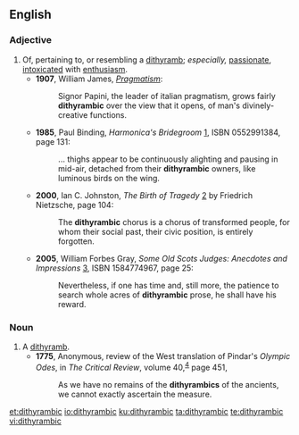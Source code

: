 ==English==

===Adjective===
{{en-adj}}

# Of, pertaining to, or resembling a [[dithyramb]]; ''especially,'' [[passionate]], [[intoxicated]] with [[enthusiasm]].
#* '''1907''', William James, ''[[wikisource:Pragmatism:_A_New_Name_for_Some_Old_Ways_of_Thinking|Pragmatism]]'':
#*: Signor Papini, the leader of italian pragmatism, grows fairly '''dithyrambic''' over the view that it opens, of man's divinely-creative functions.
#* '''1985''', Paul Binding, ''Harmonica's Bridegroom'' [http://books.google.com/books?id=tabbzcV5ej8C], ISBN 0552991384, page 131:
#*: ... thighs appear to be continuously alighting and pausing in mid-air, detached from their '''dithyrambic''' owners, like luminous birds on the wing.
#* '''2000''', Ian C. Johnston, ''The Birth of Tragedy'' [http://books.google.com/books?id=ufCCJUFo-LMC] by Friedrich Nietzsche, page 104:
#*: The '''dithyrambic''' chorus is a chorus of transformed people, for whom their social past, their civic position, is entirely forgotten.
#* '''2005''', William Forbes Gray, ''Some Old Scots Judges: Anecdotes and Impressions'' [http://books.google.com/books?id=zY-1gt20e-EC], ISBN 1584774967, page 25:
#*: Nevertheless, if one has time and, still more, the patience to search whole acres of '''dithyrambic''' prose, he shall have his reward.

===Noun===
{{en-noun}}

# A [[dithyramb]].
#* '''1775''', Anonymous, review of the West translation of Pindar's ''Olympic Odes'', in ''The Critical Review'', volume 40,<sup> [http://books.google.com/books?id=ZB8FAAAAYAAJ]</sup> page 451,
#*: As we have no remains of the '''dithyrambics''' of the ancients, we cannot exactly ascertain the measure.

[[et:dithyrambic]]
[[io:dithyrambic]]
[[ku:dithyrambic]]
[[ta:dithyrambic]]
[[te:dithyrambic]]
[[vi:dithyrambic]]